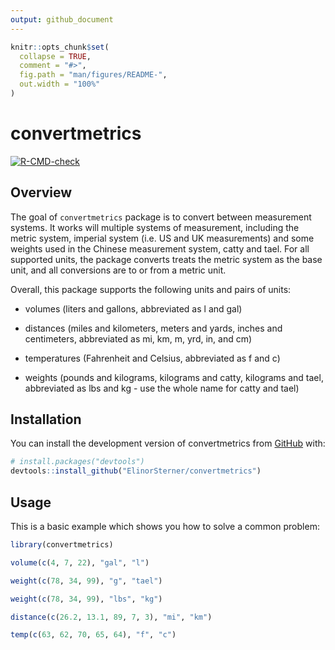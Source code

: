 ```yaml
---
output: github_document
---
```


<!-- README.md is generated from README.Rmd. Please edit that file -->

```r
knitr::opts_chunk$set(
  collapse = TRUE,
  comment = "#>",
  fig.path = "man/figures/README-",
  out.width = "100%"
)
```

# convertmetrics

<!-- badges: start -->

[![R-CMD-check](https://github.com/ElinorSterner/metrics_group_2/actions/workflows/R-CMD-check.yaml/badge.svg)](https://github.com/ElinorSterner/metrics_group_2/actions/workflows/R-CMD-check.yaml)

<!-- badges: end -->

## Overview

The goal of `convertmetrics` package is to convert between measurement systems. It works will multiple systems of measurement, including the metric system, imperial system (i.e. US and UK measurements) and some weights used in the Chinese measurement system, catty and tael. For all supported units, the package converts treats the metric system as the base unit, and all conversions are to or from a metric unit.

Overall, this package supports the following units and pairs of units:

-   volumes (liters and gallons, abbreviated as l and gal)

-   distances (miles and kilometers, meters and yards, inches and centimeters, abbreviated as mi, km, m, yrd, in, and cm)

-   temperatures (Fahrenheit and Celsius, abbreviated as f and c)

-   weights (pounds and kilograms, kilograms and catty, kilograms and tael, abbreviated as lbs and kg - use the whole name for catty and tael)

## Installation

You can install the development version of convertmetrics from [GitHub](https://github.com/) with:

``` r
# install.packages("devtools")
devtools::install_github("ElinorSterner/convertmetrics")
```


## Usage

This is a basic example which shows you how to solve a common problem:

```r
library(convertmetrics)

volume(c(4, 7, 22), "gal", "l")

weight(c(78, 34, 99), "g", "tael")

weight(c(78, 34, 99), "lbs", "kg")

distance(c(26.2, 13.1, 89, 7, 3), "mi", "km")

temp(c(63, 62, 70, 65, 64), "f", "c")

```
